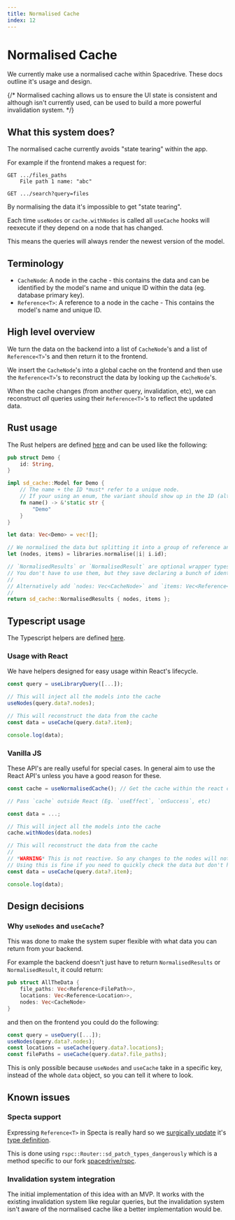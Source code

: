 ```yaml
---
title: Normalised Cache
index: 12
---
```


# Normalised Cache

We currently make use a normalised cache within Spacedrive. These docs outline it's usage and design.

{/* Normalised caching allows us to ensure the UI state is consistent and although isn't currently used, can be used to build a more powerful invalidation system. */}

## What this system does?



The normalised cache currently avoids "state tearing" within the app.

For example if the frontend makes a request for:

```
GET .../files_paths
	File path 1 name: "abc"

GET .../search?query=files

```



By normalising the data it's impossible to get "state tearing".

Each time `useNodes` or `cache.withNodes` is called all `useCache` hooks will reexecute if they depend on a node that has changed.

This means the queries will always render the newest version of the model.

## Terminology

 - `CacheNode`: A node in the cache - this contains the data and can be identified by the model's name and unique ID within the data (eg. database primary key).
 - `Reference<T>`: A reference to a node in the cache - This contains the model's name and unique ID.

## High level overview

We turn the data on the backend into a list of `CacheNode`'s and a list of `Reference<T>`'s and then return it to the frontend.

We insert the `CacheNode`'s into a global cache on the frontend and then use the `Reference<T>`'s to reconstruct the data by looking up the `CacheNode`'s.

When the cache changes (from another query, invalidation, etc), we can reconstruct *all* queries using their `Reference<T>`'s to reflect the updated data.


## Rust usage

The Rust helpers are defined [here](https://github.com/spacedriveapp/spacedrive/blob/main/crates/cache/src/lib.rs) and can be used like the following:

```rust
pub struct Demo {
	id: String,
}

impl sd_cache::Model for Demo {
	// The name + the ID *must* refer to a unique node.
	// If your using an enum, the variant should show up in the ID (although this isn't possible right now)
	fn name() -> &'static str {
		"Demo"
	}
}

let data: Vec<Demo> = vec![];

// We normalised the data but splitting it into a group of reference and a group of `CacheNode`'s.
let (nodes, items) = libraries.normalise(|i| i.id);

// `NormalisedResults` or `NormalisedResult` are optional wrapper types to hold a one or multiple items and their cache nodes.
// You don't have to use them, but they save declaring a bunch of identical structs.
//
// Alternatively add `nodes: Vec<CacheNode>` and `items: Vec<Reference<T>>` to your existing return type.
//
return sd_cache::NormalisedResults { nodes, items };
```

## Typescript usage

The Typescript helpers are defined [here](https://github.com/spacedriveapp/spacedrive/blob/main/packages/client/src/cache.tsx).

### Usage with React

We have helpers designed for easy usage within React's lifecycle.

```ts
const query = useLibraryQuery([...]);

// This will inject all the models into the cache
useNodes(query.data?.nodes);

// This will reconstruct the data from the cache
const data = useCache(query.data?.item);

console.log(data);
```

### Vanilla JS

These API's are really useful for special cases. In general aim to use the React API's unless you have a good reason for these.

```ts
const cache = useNormalisedCache(); // Get the cache within the react context

// Pass `cache` outside React (Eg. `useEffect`, `onSuccess`, etc)

const data = ...;

// This will inject all the models into the cache
cache.withNodes(data.nodes)

// This will reconstruct the data from the cache
//
// *WARNING* This is not reactive. So any changes to the nodes will not be reflected.
// Using this is fine if you need to quickly check the data but don't hold onto it.
const data = useCache(query.data?.item);

console.log(data);
```

## Design decisions

### Why `useNodes` and `useCache`?

This was done to make the system super flexible with what data you can return from your backend.

For example the backend doesn't just have to return `NormalisedResults` or `NormalisedResult`, it could return:

```rust
pub struct AllTheData {
	file_paths: Vec<Reference<FilePath>>,
	locations: Vec<Reference<Location>>,
	nodes: Vec<CacheNode>
}
```

and then on the frontend you could do the following:

```ts
const query = useQuery([...]);
useNodes(query.data?.nodes);
const locations = useCache(query.data?.locations);
const filePaths = useCache(query.data?.file_paths);
```

This is only possible because `useNodes` and `useCache` take in a specific key, instead of the whole `data` object, so you can tell it where to look.


## Known issues

### Specta support

Expressing `Reference<T>` in Specta is really hard so we [surgically update](https://github.com/spacedriveapp/spacedrive/blob/a315dd632da8175b47f9e0713d3c7fc470329352/core/src/api/mod.rs#L219) it's [type definition](https://github.com/spacedriveapp/spacedrive/blob/a315dd632da8175b47f9e0713d3c7fc470329352/crates/cache/src/lib.rs#L215).

This is done using `rspc::Router::sd_patch_types_dangerously` which is a method specific to our fork [spacedrive/rspc](https://github.com/spacedriveapp/rspc).

### Invalidation system integration

The initial implementation of this idea with an MVP. It works with the existing invalidation system like regular queries, but the invalidation system isn't aware of the normalised cache like a better implementation would be.
